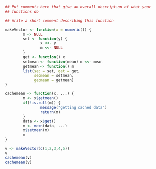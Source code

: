 <!-- makeCacheMatrix: This function creates a list containing the matrix and a cache for the inverse. It includes setters and getters for the matrix and the inverse. -->

<!-- Setters for the matrix update the matrix value and clear the inverse cache. -->
<!-- Getters for the matrix and inverse simply return their current values. -->
<!-- cacheSolve: This function checks if the inverse of the matrix is already in the cache. -->

<!-- If the inverse is in the cache, it returns the cached value. -->
<!-- If not, it calculates the inverse, stores it in the cache using the setter from makeCacheMatrix, and      then returns the inverse. -->
```r
## Put comments here that give an overall description of what your
## functions do

## Write a short comment describing this function

makeVector <- function(x = numeric()) {
        m <- NULL
        set <- function(y) {
                x <<- y
                m <<- NULL
        }
        get <- function() x
        setmean <- function(mean) m <<- mean
        getmean <- function() m
        list(set = set, get = get,
             setmean = setmean,
             getmean = getmean)
}

cachemean <- function(x, ...) {
        m <- x$getmean()
        if(!is.null(m)) {
                message("getting cached data")
                return(m)
        }
        data <- x$get()
        m <- mean(data, ...)
        x$setmean(m)
        m
}

v <- makeVector(c(1,2,3,4,5))
v
cachemean(v)
cachemean(v)
````
```r


````
